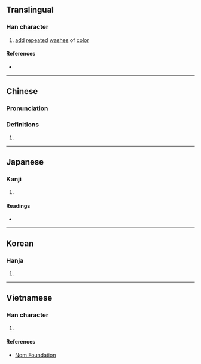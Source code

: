 {{character info/new}}
==Translingual==

===Han character===
{{Han char|rn=85|rad=水|as=09|sn=12|four=33116|canj=EJMM|ids=⿰氵宣}}

# [[add]] [[repeated]] [[wash]]es of [[color]]

====References====
* {{Han ref|kx=0635.070|dkj=17786|dj=1042.050|hdz=31687.030|uh=6E32|ud=28210|bh=B4E8|bd=46312}}

----

==Chinese==
{{zh-forms}}

===Pronunciation===
{{zh-pron
|m=xuàn
|c=hyun1,syun3
|mc=y
|oc=y
|ma=
|cat=v
}}

===Definitions===
{{zh-hanzi}}

# {{rfdef|lang=zh}}

----

==Japanese==

===Kanji===
{{ja-kanji|grade=|rs=水09}}

# {{defn|lang=ja|sort=水09}}

====Readings====
* {{ja-readings|on=[[せん]] (sen)|kun=}}

----

==Korean==

===Hanja===
{{ko-hanja|hangeul=선|eumhun=|rv=seon|mr=sŏn|y=sen}}

# {{defn|lang=ko|sort=水09}}

----

==Vietnamese==

===Han character===
{{vi-readings|rs=水09| hanviet = huyên}}

# {{defn|lang=vi|sort=水09}}

====References====
*[http://nomfoundation.org/common/nom_details.php?codepoint=6e32 Nom Foundation]